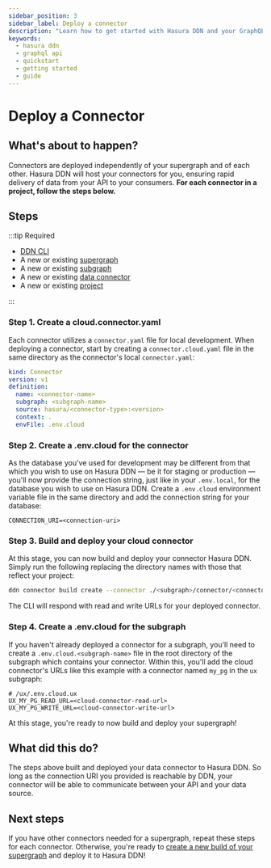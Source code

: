 ```yaml
---
sidebar_position: 3
sidebar_label: Deploy a connector
description: "Learn how to get started with Hasura DDN and your GraphQL API."
keywords:
  - hasura ddn
  - graphql api
  - quickstart
  - getting started
  - guide
---
```


# Deploy a Connector

## What's about to happen?

Connectors are deployed independently of your supergraph and of each other. Hasura DDN will host your connectors for
you, ensuring rapid delivery of data from your API to your consumers. **For each connector in a project, follow the
steps below.**

## Steps

:::tip Required

- [DDN CLI](/getting-started/00-prerequisites.mdx)
- A new or existing [supergraph](/getting-started/01-init-supergraph.mdx)
- A new or existing [subgraph](/getting-started/02-init-subgraph.mdx)
- A new or existing [data connector](/getting-started/connect-to-data/01-connect-a-source.mdx)
- A new or existing [project](/getting-started/deployment/01-create-a-project.mdx)

:::

### Step 1. Create a cloud.connector.yaml

Each connector utilizes a `connector.yaml` file for local development. When deploying a connector, start by creating a
`connector.cloud.yaml` file in the same directory as the connector's local `connector.yaml`:

```yaml
kind: Connector
version: v1
definition:
  name: <connector-name>
  subgraph: <subgraph-name>
  source: hasura/<connector-type>:<version>
  context: .
  envFile: .env.cloud
```

### Step 2. Create a .env.cloud for the connector

As the database you've used for development may be different from that which you wish to use on Hasura DDN — be it for
staging or production — you'll now provide the connection string, just like in your `.env.local`, for the database you
wish to use on Hasura DDN. Create a `.env.cloud` environment variable file in the same directory and add the connection
string for your database:

```env
CONNECTION_URI=<connection-uri>
```

### Step 3. Build and deploy your cloud connector

At this stage, you can now build and deploy your connector Hasura DDN. Simply run the following replacing the directory
names with those that reflect your project:

```bash
ddn connector build create --connector ./<subgraph>/connector/<connector-name>/connector.cloud.yaml
```

The CLI will respond with read and write URLs for your deployed connector.

### Step 4. Create a .env.cloud for the subgraph

If you haven't already deployed a connector for a subgraph, you'll need to create a `.env.cloud.<subgraph-name>` file in
the root directory of the subgraph which contains your connector. Within this, you'll add the cloud connector's URLs
like this example with a connector named `my_pg` in the `ux` subgraph:

```env
# /ux/.env.cloud.ux
UX_MY_PG_READ_URL=<cloud-connector-read-url>
UX_MY_PG_WRITE_URL=<cloud-connector-write-url>
```

At this stage, you're ready to now build and deploy your supergraph!

## What did this do?

The steps above built and deployed your data connector to Hasura DDN. So long as the connection URI you provided is
reachable by DDN, your connector will be able to communicate between your API and your data source.

## Next steps

If you have other connectors needed for a supergraph, repeat these steps for each connector. Otherwise, you're ready to
[create a new build of your supergraph](/getting-started/deployment/04-deploy-your-supergraph.mdx) and deploy it to
Hasura DDN!
